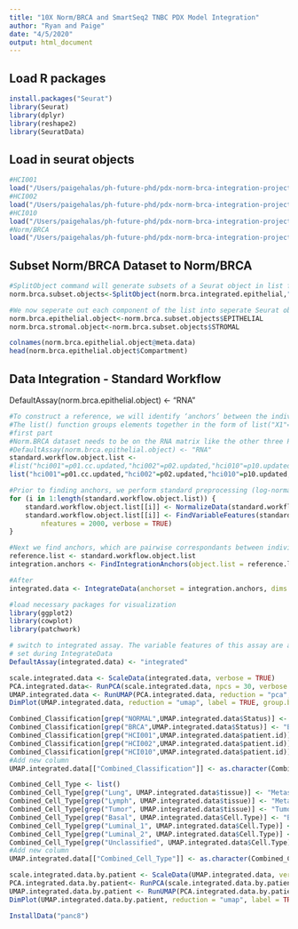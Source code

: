 ```yaml
---
title: "10X Norm/BRCA and SmartSeq2 TNBC PDX Model Integration"
author: "Ryan and Paige"
date: "4/5/2020"
output: html_document
---
```


## Load R packages

```r
install.packages("Seurat")
library(Seurat)
library(dplyr)
library(reshape2)
library(SeuratData)
```

## Load in seurat objects

```r
#HCI001
load("/Users/paigehalas/ph-future-phd/pdx-norm-brca-integration-project/seurat-objects/hci001.seurat3.object.Rda")
#HCI002
load("/Users/paigehalas/ph-future-phd/pdx-norm-brca-integration-project/seurat-objects/hci002.seurat3.object.Rda")
#HCI010
load("/Users/paigehalas/ph-future-phd/pdx-norm-brca-integration-project/seurat-objects/hci010.seurat3.object.Rda")
#Norm/BRCA
load("/Users/paigehalas/ph-future-phd/pdx-norm-brca-integration-project/seurat-objects/norm.brca.integrated.epithelial.Rda")
```

## Subset Norm/BRCA Dataset to Norm/BRCA

```r
#SplitObject command will generate subsets of a Seurat object in list form based on the given metadata column. For this, we subset on the "Compartment" column, to generate two new objects, the epithelial compartment and the stromal compartment
norm.brca.subset.objects<-SplitObject(norm.brca.integrated.epithelial,"Compartment")

#We now seperate out each component of the list into seperate Seurat objects. The "$" command specifies which part of the full list we want to access.
norm.brca.epithelial.object<-norm.brca.subset.objects$EPITHELIAL
norm.brca.stromal.object<-norm.brca.subset.objects$STROMAL
```
```r
colnames(norm.brca.epithelial.object@meta.data)
head(norm.brca.epithelial.object$Compartment)
```
## Data Integration - Standard Workflow
DefaultAssay(norm.brca.epithelial.object) <- "RNA"

```r
#To construct a reference, we will identify ‘anchors’ between the individual datasets. First, we combine each Seurat object into a list, with each dataset as an element.
#The list() function groups elements together in the form of list("X1"=Y1,"X2",Y2,...), where Xn is the name you want the list element to be called and Yn is the component you want added to the list. For this analysis, we want to keep track of which Seurat object belongs to which model/patient.
#first part 
#Norm.BRCA dataset needs to be on the RNA matrix like the other three PDX model datasets 
#DefaultAssay(norm.brca.epithelial.object) <- "RNA"
standard.workflow.object.list <- 
#list("hci001"=p01.cc.updated,"hci002"=p02.updated,"hci010"=p10.updated)
list("hci001"=p01.cc.updated,"hci002"=p02.updated,"hci010"=p10.updated,"norm"=norm.brca.epithelial.object)
```

```r
#Prior to finding anchors, we perform standard preprocessing (log-normalization), and identify variable features individually for each. Note that Seurat v3 implements an improved method for variable feature selection based on a variance stabilizing transformation ("vst")
for (i in 1:length(standard.workflow.object.list)) {
    standard.workflow.object.list[[i]] <- NormalizeData(standard.workflow.object.list[[i]], verbose = TRUE)
    standard.workflow.object.list[[i]] <- FindVariableFeatures(standard.workflow.object.list[[i]], selection.method = "vst", 
        nfeatures = 2000, verbose = TRUE)
}
```
```r
#Next we find anchors, which are pairwise correspondants between individual cells which originate from the same biological state. These anchors are then used to transfer infromation from one dataset to another
reference.list <- standard.workflow.object.list
integration.anchors <- FindIntegrationAnchors(object.list = reference.list, dims = 1:30)
```
```r
#After 
integrated.data <- IntegrateData(anchorset = integration.anchors, dims = 1:30)
```

```r
#load necessary packages for visualization 
library(ggplot2)
library(cowplot)
library(patchwork)

# switch to integrated assay. The variable features of this assay are automatically
# set during IntegrateData
DefaultAssay(integrated.data) <- "integrated"
```
```r
scale.integrated.data <- ScaleData(integrated.data, verbose = TRUE)
PCA.integrated.data<- RunPCA(scale.integrated.data, npcs = 30, verbose = TRUE)
UMAP.integrated.data <- RunUMAP(PCA.integrated.data, reduction = "pca", dims = 1:30)
DimPlot(UMAP.integrated.data, reduction = "umap", label = TRUE, group.by = "Combined_Cell_Type")
```

```r
Combined_Classification[grep("NORMAL",UMAP.integrated.data$Status)] <- "Normal"
Combined_Classification[grep("BRCA",UMAP.integrated.data$Status)] <- "BRCA"
Combined_Classification[grep("HCI001",UMAP.integrated.data$patient.id)] <- "HCI001"
Combined_Classification[grep("HCI002",UMAP.integrated.data$patient.id)] <- "HCI002"
Combined_Classification[grep("HCI010",UMAP.integrated.data$patient.id)] <- "HCI010"
#Add new column 
UMAP.integrated.data[["Combined_Classification"]] <- as.character(Combined_Classification)
```

```r
Combined_Cell_Type <- list()
Combined_Cell_Type[grep("Lung", UMAP.integrated.data$tissue)] <- "Metastatic"
Combined_Cell_Type[grep("Lymph", UMAP.integrated.data$tissue)] <- "Metastatic"
Combined_Cell_Type[grep("Tumor", UMAP.integrated.data$tissue)] <- "Tumor"
Combined_Cell_Type[grep("Basal", UMAP.integrated.data$Cell.Type)] <- "Basal"
Combined_Cell_Type[grep("Luminal_1", UMAP.integrated.data$Cell.Type)] <- "Luminal_1"
Combined_Cell_Type[grep("Luminal_2", UMAP.integrated.data$Cell.Type)] <- "Luminal_2"
Combined_Cell_Type[grep("Unclassified", UMAP.integrated.data$Cell.Type)] <- "Unclassified"
#Add new column 
UMAP.integrated.data[["Combined_Cell_Type"]] <- as.character(Combined_Cell_Type)
```

```r
scale.integrated.data.by.patient <- ScaleData(UMAP.integrated.data, verbose = TRUE, vars.to.regress = "Combined_Classification")
PCA.integrated.data.by.patient<- RunPCA(scale.integrated.data.by.patient, npcs = 30, verbose = TRUE)
UMAP.integrated.data.by.patient <- RunUMAP(PCA.integrated.data.by.patient, reduction = "pca", dims = 1:30)
DimPlot(UMAP.integrated.data.by.patient, reduction = "umap", label = TRUE, group.by = "Combined_Cell_Type")
```

```r
InstallData("panc8")

```